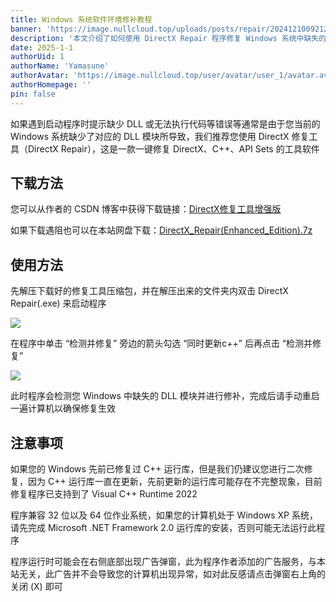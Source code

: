```yaml
---
title: Windows 系统软件环境修补教程
banner: 'https://image.nullcloud.top/uploads/posts/repair/20241210092124.avif'
description: '本文介绍了如何使用 DirectX Repair 程序修复 Windows 系统中缺失的 DLL 模块，以解决因缺少必要组件而导致的软件无法运行的问题。通过简单的步骤即可检测并修补系统环境，确保软件的正常运行'
date: 2025-1-1
authorUid: 1
authorName: 'Yamasune'
authorAvatar: 'https://image.nullcloud.top/user/avatar/user_1/avatar.avif'
authorHomepage: ''
pin: false
---
```




如果遇到启动程序时提示缺少 DLL 或无法执行代码等错误等通常是由于您当前的 Windows 系统缺少了对应的 DLL 模块所导致，我们推荐您使用 DirectX 修复工具（DirectX Repair），这是一款一键修复 DirectX、C++、API Sets 的工具软件

## 下载方法

您可以从作者的 CSDN 博客中获得下载链接：[DirectX修复工具增强版](https://blog.csdn.net/vbcom/article/details/7245186)

如果下载遇阻也可以在本站网盘下载：[DirectX_Repair(Enhanced_Edition).7z](https://www.nullcloud.top/Software/@VBcom/DirectX_Repair/DirectX_Repair(Enhanced_Edition).7z)

## 使用方法

先解压下载好的修复工具压缩包，并在解压出来的文件夹内双击 DirectX Repair(.exe) 来启动程序

![](https://image.nullcloud.top/uploads/posts/repair/20241210091800.avif)

在程序中单击 “检测并修复” 旁边的箭头勾选 “同时更新c++” 后再点击 “检测并修复”

![](https://image.nullcloud.top/uploads/posts/repair/20241210092124.avif)

此时程序会检测您 Windows 中缺失的 DLL 模块并进行修补，完成后请手动重启一遍计算机以确保修复生效

## 注意事项

如果您的 Windows 先前已修复过 C++ 运行库，但是我们仍建议您进行二次修复，因为 C++ 运行库一直在更新，先前更新的运行库可能存在不完整现象，目前修复程序已支持到了 Visual C++ Runtime 2022

程序兼容 32 位以及 64 位作业系统，如果您的计算机处于 Windows XP 系统，请先完成 Microsoft .NET Framework 2.0 运行库的安装，否则可能无法运行此程序

程序运行时可能会在右侧底部出现广告弹窗，此为程序作者添加的广告服务，与本站无关，此广告并不会导致您的计算机出现异常，如对此反感请点击弹窗右上角的关闭 (X) 即可